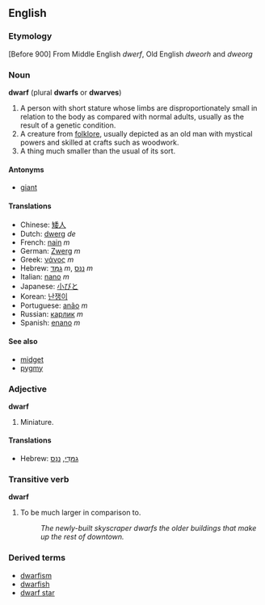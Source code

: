 ==English==
===Etymology===
[Before 900] From Middle English ''dwerf'', Old English ''dweorh'' and ''dweorg''

===Noun===
'''dwarf''' (plural '''dwarfs''' or '''dwarves''')

#A person with short stature whose limbs are disproportionately small in relation to the body as compared with normal adults, usually as the result of a genetic condition.
#A creature from [[folklore]], usually depicted as an old man with mystical powers and skilled at crafts such as woodwork.  
#A thing much smaller than the usual of its sort.

====Antonyms====
*[[giant]]

====Translations====
*Chinese: [[矮人]]
*Dutch: [[dwerg]] ''de''
*French: [[nain]] ''m''
*German: [[Zwerg]] ''m''
*Greek: [[νάνος]] ''m''
*Hebrew: [[גמד|גַמָּד]] ''m'', [[ננס|נַנָּס]] ''m''
*Italian: [[nano]] ''m''
*Japanese: [[小びと]]
*Korean: [[난쟁이]]
*Portuguese: [[anão]] ''m''
*Russian: [[карлик]] ''m''
*Spanish: [[enano]] ''m''

====See also====
*[[midget]]
*[[pygmy]]

===Adjective===
'''dwarf'''

#Miniature.

====Translations====
*Hebrew: [[גמדי|גַמָּדִי]], [[ננס|נַנָּס]]

===Transitive verb===
'''dwarf'''

#To be much larger in comparison to.
#:''The newly-built skyscraper dwarfs the older buildings that make up the rest of downtown.''

===Derived terms===
*[[dwarfism]]
*[[dwarfish]]
*[[dwarf star]]